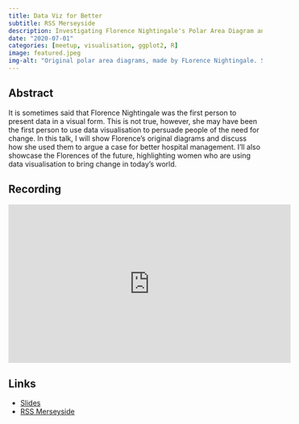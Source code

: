 ```yaml
---
title: Data Viz for Better
subtitle: RSS Merseyside
description: Investigating Florence Nightingale's Polar Area Diagram and discussing how she used them to argue a case for better hospital management. 
date: "2020-07-01"
categories: [meetup, visualisation, ggplot2, R]
image: featured.jpeg
img-alt: "Original polar area diagrams, made by FLorence Nightingale. Segments coming out from a central point."
---
```


## Abstract

It is sometimes said that Florence Nightingale was the first person to present data in a visual form. This is not true, however, she may have been the first person to use data visualisation to persuade people of the need for change. In this talk, I will show Florence's original diagrams and discuss how she used them to argue a case for better hospital management. I'll also showcase the Florences of the future, highlighting women who are using data visualisation to bring change in today's world.

## Recording

<iframe width="560" height="315" src="https://www.youtube.com/embed/zoDrMKsfxTA?start=6057" title="YouTube video player" frameborder="0" allow="accelerometer; autoplay; clipboard-write; encrypted-media; gyroscope; picture-in-picture" allowfullscreen></iframe>

## Links

- [Slides](https://statsrhian.github.io/talks/2020/2020-07-01-data-viz-for-better/2020-05-12-florence-and-data-viz.html#1)
- [RSS Merseyside](https://sites.google.com/site/rssmerseyside/research-meetings/florence-nightingale)
